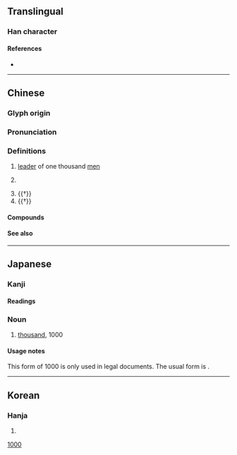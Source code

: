 {{also|千|任|件}}
{{character info}}
==Translingual==

===Han character===
{{Han char|rn=9|rad=人|as=03|sn=5|four=22240|canj=OHJ|ids=⿰亻千}}

====References====
* {{Han ref|kx=0093.050|dkj=00380|dj=0197.020|hdz=10114.040|uh=4EDF|ud=20191|bh=A561|bd=42337}}

----

==Chinese==
{{zh-forms}}

===Glyph origin===
{{Han etym}}

===Pronunciation===
{{zh-pron
|m=qiān
|c=cin1
|mn=chheng
|mc=y
|oc=y
|cat=num,n,a
}}

===Definitions===
{{zh-hanzi}}

# {{lb|zh|historical}} [[leader]] of one thousand [[men]]
# {{lb|zh|financial}} {{zh-alt-form|千|tr=-|thousand}}
# {{†}} {{zh-alt-form|阡|[[footpath]] between [[field]]s going [[north]]/[[south]]|tr=-}}
# {{†}} {{zh-alt-form|芊|[[lush]] (vegetation)|tr=-}}

====Compounds====
{{zh-der|仟伯|仟仟|田連仟佰|仟眠|田連仟伯}}

====See also====
{{Chinese-numbers}}

{{cln|zh|numeral symbols|numerals}}

----

==Japanese==

===Kanji===
{{ja-kanji|grade=|rs=人03}}

====Readings====
{{ja-readings
|goon=せん
|kanon=せん
|kun=かしら-, ち-
}}

===Noun===
{{ja-noun|せん}}

# [[thousand]], 1000

====Usage notes====
This form of 1000 is only used in legal documents. The usual form is {{l|ja|千}}.

[[Category:Japanese numeral symbols|1000]]

----

==Korean==

===Hanja===
{{ko-hanja|hangeul=천|rv=cheon|mr=ch'ŏn}}

# {{rfdef|ko|sort=人03}}